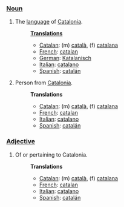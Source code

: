 ===[[Noun]]===
# The [[language]] of [[w:Catalonia|Catalonia]].
#:'''[[Translation]]s'''
#:*[[Catalan]]: (m) [[català]], (f) [[catalana]]
#:*[[French]]: [[catalan]]
#:*[[German]]: [[Katalanisch]]
#:*[[Italian]]: [[catalano]]
#:*[[Spanish]]: [[catalán]]
# Person from [[Catalonia]].
#:'''Translations'''
#:*[[Catalan]]: (m) [[català]], (f) [[catalana]]
#:*[[French]]: [[catalan]]
#:*[[Italian]]: [[catalano]]
#:*[[Spanish]]: [[catalán]]
===[[Adjective]]===
# Of or pertaining to Catalonia.
#:'''Translations'''
#:*[[Catalan]]: (m) [[català]], (f) [[catalana]]
#:*[[French]]: [[catalan]]
#:*[[Italian]]: [[catalano]]
#:*[[Spanish]]: [[catalán]]